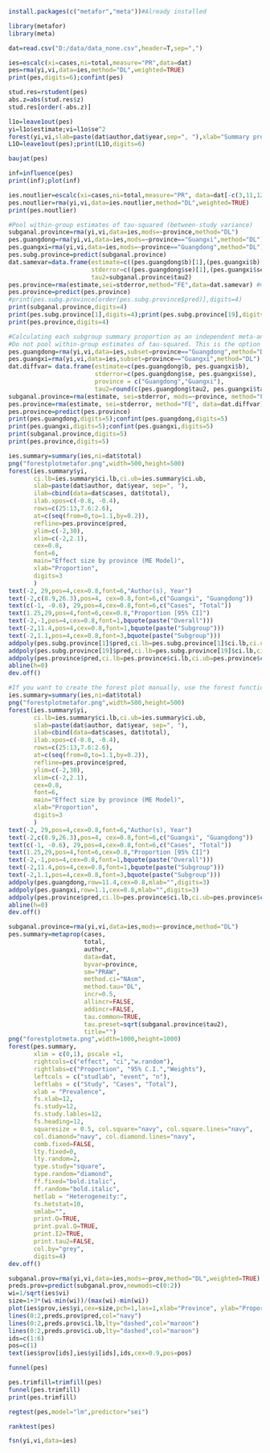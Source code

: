```r
install.packages(c("metafor","meta"))#Already installed
```
```r
library(metafor)
library(meta)
```
```r
dat=read.csv("D:/data/data_none.csv",header=T,sep=",")
```
```r
ies=escalc(xi=cases,ni=total,measure="PR",data=dat) 
pes=rma(yi,vi,data=ies,method="DL",weighted=TRUE)
print(pes,digits=6);confint(pes)
```
```r
stud.res=rstudent(pes)
abs.z=abs(stud.res$z)
stud.res[order(-abs.z)]
```
```r
l1o=leave1out(pes)
yi=l1o$estimate;vi=l1o$se^2
forest(yi,vi,slab=paste(dat$author,dat$year,sep=", "),xlab="Summary proportions leaving out each study",refline=pes$b,digits=6)
L1O=leave1out(pes);print(L1O,digits=6)
```
```r
baujat(pes)
```
```r
inf=influence(pes)
print(inf);plot(inf)
```
```r
ies.noutlier=escalc(xi=cases,ni=total,measure="PR", data=dat[-c(3,11,12),])
pes.noutlier=rma(yi,vi,data=ies.noutlier,method="DL",weighted=TRUE)
print(pes.noutlier)
```
```r
#Pool within-group estimates of tau-squared (between-study variance)
subganal.province=rma(yi,vi,data=ies,mods=~province,method="DL")
pes.guangdong=rma(yi,vi,data=ies,mods=~province=="Guangxi",method="DL")
pes.guangxi=rma(yi,vi,data=ies,mods=~province=="Guangdong",method="DL")
pes.subg.province=predict(subganal.province)
dat.samevar=data.frame(estimate=c((pes.guangdong$b)[1],(pes.guangxi$b)[1]),
                       stderror=c((pes.guangdong$se)[1],(pes.guangxi$se)[1]),
                       tau2=subganal.province$tau2)
pes.province=rma(estimate,sei=stderror,method="FE",data=dat.samevar) #method="FE or other RE estimators"
pes.province=predict(pes.province)
#print(pes.subg.province[order(pes.subg.province$pred)],digits=4)
print(subganal.province,digits=4)
print(pes.subg.province[1],digits=4);print(pes.subg.province[19],digits=4)
print(pes.province,digits=4) 
```
```r
#Calculating each subgroup summary proportion as an independent meta-analysis
#Do not pool within-group estimates of tau-squared. This is the option used by RevMan.
pes.guangdong=rma(yi,vi,data=ies,subset=province=="Guangdong",method="DL")
pes.guangxi=rma(yi,vi,data=ies,subset=province=="Guangxi",method="DL")
dat.diffvar= data.frame(estimate=c(pes.guangdong$b, pes.guangxi$b),
                        stderror=c(pes.guangdong$se, pes.guangxi$se),
                        province = c("Guangdong","Guangxi"), 
                        tau2=round(c(pes.guangdong$tau2, pes.guangxi$tau2),3))
subganal.province=rma(estimate, sei=stderror, mods=~province, method="FE", data=dat.diffvar)
pes.province=rma(estimate, sei=stderror, method="FE", data=dat.diffvar)
pes.province=predict(pes.province)
print(pes.guangdong,digits=5);confint(pes.guangdong,digits=5)
print(pes.guangxi,digits=5);confint(pes.guangxi,digits=5)
print(subganal.province,digits=5)
print(pes.province,digits=5)
```
```r
ies.summary=summary(ies,ni=dat$total)
png("forestplotmetafor.png",width=500,height=500)
forest(ies.summary$yi,
       ci.lb=ies.summary$ci.lb,ci.ub=ies.summary$ci.ub,
       slab=paste(dat$author, dat$year, sep=", "),
       ilab=cbind(data=dat$cases, dat$total),
       ilab.xpos=c(-0.8, -0.4),
       rows=c(25:13,7.6:2.6),
       at=c(seq(from=0,to=1.1,by=0.2)), 
       refline=pes.province$pred,
       ylim=c(-2,30),
       xlim=c(-2,2.1),
       cex=0.8,
       font=6,
       main="Effect size by province (ME Model)",
       xlab="Proportion",
       digits=3
       )
text(-2, 29,pos=4,cex=0.8,font=6,"Author(s), Year")
text(-2,c(8.9,26.3),pos=4, cex=0.8,font=6,c("Guangxi", "Guangdong"))
text(c(-1, -0.6), 29,pos=4,cex=0.8,font=6,c("Cases", "Total"))
text(1.25,29,pos=4,font=6,cex=0.8,"Proportion [95% CI]")
text(-2,-1,pos=4,cex=0.8,font=1,bquote(paste("Overall")))
text(-2,11.4,pos=4,cex=0.8,font=1,bquote(paste("Subgroup")))
text(-2,1.1,pos=4,cex=0.8,font=3,bquote(paste("Subgroup")))
addpoly(pes.subg.province[1]$pred,ci.lb=pes.subg.province[1]$ci.lb,ci.ub=pes.subg.province[1]$ci.ub,row=11.4,cex=0.8,mlab="",digits=3)
addpoly(pes.subg.province[19]$pred,ci.lb=pes.subg.province[19]$ci.lb,ci.ub=pes.subg.province[19]$ci.ub,row=1.1,cex=0.8,mlab="",digits=3)
addpoly(pes.province$pred,ci.lb=pes.province$ci.lb,ci.ub=pes.province$ci.ub,row=-1,cex=0.8,mlab="",digits=3)
abline(h=0)
dev.off()
```
```r
#If you want to create the forest plot manually, use the forest function in the metafor package. Numerical values in the following code are for demonstration purposes only. You need to change these values according to your data.
ies.summary=summary(ies,ni=dat$total)
png("forestplotmetafor.png",width=500,height=500)
forest(ies.summary$yi,
       ci.lb=ies.summary$ci.lb,ci.ub=ies.summary$ci.ub,
       slab=paste(dat$author, dat$year, sep=", "),
       ilab=cbind(data=dat$cases, dat$total),
       ilab.xpos=c(-0.8, -0.4),
       rows=c(25:13,7.6:2.6),
       at=c(seq(from=0,to=1.1,by=0.2)), 
       refline=pes.province$pred,
       ylim=c(-2,30),
       xlim=c(-2,2.1),
       cex=0.8,
       font=6,
       main="Effect size by province (ME Model)",
       xlab="Proportion",
       digits=3
       )
text(-2, 29,pos=4,cex=0.8,font=6,"Author(s), Year")
text(-2,c(8.9,26.3),pos=4, cex=0.8,font=6,c("Guangxi", "Guangdong"))
text(c(-1, -0.6), 29,pos=4,cex=0.8,font=6,c("Cases", "Total"))
text(1.25,29,pos=4,font=6,cex=0.8,"Proportion [95% CI]")
text(-2,-1,pos=4,cex=0.8,font=1,bquote(paste("Overall")))
text(-2,11.4,pos=4,cex=0.8,font=1,bquote(paste("Subgroup")))
text(-2,1.1,pos=4,cex=0.8,font=3,bquote(paste("Subgroup")))
addpoly(pes.guangdong,row=11.4,cex=0.8,mlab="",digits=3)
addpoly(pes.guangxi,row=1.1,cex=0.8,mlab="",digits=3)
addpoly(pes.province$pred,ci.lb=pes.province$ci.lb,ci.ub=pes.province$ci.ub,row=-1,cex=0.8,mlab="",digits=3)
abline(h=0)
dev.off()
```
```r
subganal.province=rma(yi,vi,data=ies,mods=~province,method="DL")
pes.summary=metaprop(cases,
                     total,
                     author,
                     data=dat,
                     byvar=province,
                     sm="PRAW",
                     method.ci="NAsm",
                     method.tau="DL",
                     incr=0.5,
                     allincr=FALSE,
                     addincr=FALSE,
                     tau.common=TRUE,
                     tau.preset=sqrt(subganal.province$tau2),
                     title="")
png("forestplotmeta.png",width=1000,height=1000)
forest(pes.summary,
       xlim = c(0,1), pscale =1, 
       rightcols=c("effect", "ci","w.random"),
       rightlabs=c("Proportion", "95% C.I.","Weights"),
       leftcols = c("studlab", "event", "n"), 
       leftlabs = c("Study", "Cases", "Total"),
       xlab = "Prevalence", 
       fs.xlab=12,
       fs.study=12,
       fs.study.lables=12,
       fs.heading=12,
       squaresize = 0.5, col.square="navy", col.square.lines="navy",
       col.diamond="navy", col.diamond.lines="navy",
       comb.fixed=FALSE,
       lty.fixed=0,
       lty.random=2, 
       type.study="square",
       type.random="diamond",
       ff.fixed="bold.italic",
       ff.random="bold.italic",
       hetlab = "Heterogeneity:",
       fs.hetstat=10,
       smlab="",
       print.Q=TRUE,
       print.pval.Q=TRUE,
       print.I2=TRUE,
       print.tau2=FALSE,
       col.by="grey",
       digits=4)
dev.off()
```
```r
subganal.prov=rma(yi,vi,data=ies,mods=~prov,method="DL",weighted=TRUE)
preds.prov=predict(subganal.prov,newmods=c(0:2))
wi=1/sqrt(ies$vi)
size=1+3*(wi-min(wi))/(max(wi)-min(wi))
plot(ies$prov,ies$yi,cex=size,pch=1,las=1,xlab="Province", ylab="Proportion")
lines(0:2,preds.prov$pred,col="navy")
lines(0:2,preds.prov$ci.lb,lty="dashed",col="maroon")
lines(0:2,preds.prov$ci.ub,lty="dashed",col="maroon")
ids=c(1:6)
pos=c(1)
text(ies$prov[ids],ies$yi[ids],ids,cex=0.9,pos=pos)
```
```r
funnel(pes)
```
```r
pes.trimfill=trimfill(pes)
funnel(pes.trimfill)
print(pes.trimfill)
```
```r
regtest(pes,model="lm",predictor="sei")
```
```r
ranktest(pes)
```
```r
fsn(yi,vi,data=ies)
```